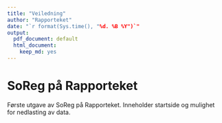 ```yaml
---
title: "Veiledning"
author: "Rapporteket"
date: "`r format(Sys.time(), "%d. %B %Y")`"
output:
  pdf_document: default
  html_document:
    keep_md: yes
---
```


# SoReg på Rapporteket
Første utgave av SoReg på Rapporteket. Inneholder startside og mulighet for nedlasting av data.
